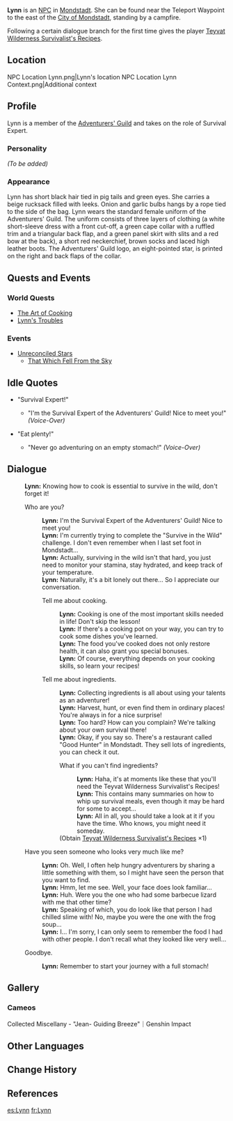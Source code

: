 {{Meta
<!-- REMOVE THIS TEMPLATE AFTER ADDING MISSING INFO -->
|missing_NPC_profile  = yes
}}
{{Character Infobox
|type             = NPC
|image            = NPC Lynn.png
|region           = Mondstadt
|affiliation      = Adventurers' Guild
|title            = Adventurer
|title2           = Survival Expert
|dialoguereward   = {{Card|Teyvat Wilderness Survivalist's Recipes|1}}
|voiceEN          = [[imdb:nm7116087|Christie Cate]]<ref>TikTok: [https://vt.tiktok.com/ZSehXKoSW/ EN VA Self Announcement]</ref>
|voiceJP          = [http://amuleto.jp/talents/kosakahonoka.html Honoka Kosaka (小坂ほのか)]<ref>Amuleto: [http://amuleto.jp/talents/kosakahonoka.html JP VA's Profile]</ref>
}}
'''Lynn''' is an [[NPC]] in [[Mondstadt]]. She can be found near the Teleport Waypoint to the east of the [[City of Mondstadt]], standing by a campfire.

Following a certain dialogue branch for the first time gives the player [[Teyvat Wilderness Survivalist's Recipes]].

==Location==
<gallery hideaddbutton="true" captionalign="center">
NPC Location Lynn.png|Lynn's location
NPC Location Lynn Context.png|Additional context
</gallery>

==Profile==
<!--detailed story/lore information goes here-->
Lynn is a member of the [[Adventurers' Guild]] and takes on the role of Survival Expert.

===Personality===
''(To be added)''

===Appearance===
Lynn has short black hair tied in pig tails and green eyes. She carries a beige rucksack filled with leeks. Onion and garlic bulbs hangs by a rope tied to the side of the bag. Lynn wears the standard female uniform of the Adventurers' Guild. The uniform consists of three layers of clothing (a white short-sleeve dress with a front cut-off, a green cape collar with a ruffled trim and a triangular back flap, and a green panel skirt with slits and a red bow at the back), a short red neckerchief, brown socks and laced high leather boots. The Adventurers' Guild logo, an eight-pointed star, is printed on the right and back flaps of the collar.

==Quests and Events==
===World Quests===
* [[The Art of Cooking]]
* [[Lynn's Troubles]]

===Events===
* [[Unreconciled Stars]]
** [[That Which Fell From the Sky]]

==Idle Quotes==
* "Survival Expert!"
** {{A|VO Lynn 01.ogg}} "I'm the Survival Expert of the Adventurers' Guild! Nice to meet you!" ''(Voice-Over)''
* "Eat plenty!"
** {{A|VO Lynn 02.ogg}} "Never go adventuring on an empty stomach!" ''(Voice-Over)''

==Dialogue==
{{Dialogue start}}
:'''Lynn:''' Knowing how to cook is essential to survive in the wild, don't forget it!
:{{DIcon}} Who are you?
::'''Lynn:''' I'm the Survival Expert of the Adventurers' Guild! Nice to meet you!
::'''Lynn:''' I'm currently trying to complete the "Survive in the Wild" challenge. I don't even remember when I last set foot in Mondstadt...
::'''Lynn:''' Actually, surviving in the wild isn't that hard, you just need to monitor your stamina, stay hydrated, and keep track of your temperature.
::'''Lynn:''' Naturally, it's a bit lonely out there... So I appreciate our conversation.
::{{DIcon}} Tell me about cooking.
:::'''Lynn:''' Cooking is one of the most important skills needed in life! Don't skip the lesson!
:::'''Lynn:''' If there's a cooking pot on your way, you can try to cook some dishes you've learned.
:::'''Lynn:''' The food you've cooked does not only restore health, it can also grant you special bonuses.
:::'''Lynn:''' Of course, everything depends on your cooking skills, so learn your recipes!
::{{DIcon}} Tell me about ingredients.
:::'''Lynn:''' Collecting ingredients is all about using your talents as an adventurer!
:::'''Lynn:''' Harvest, hunt, or even find them in ordinary places! You're always in for a nice surprise!
:::'''Lynn:''' Too hard? How can you complain? We're talking about your own survival there!
:::'''Lynn:''' Okay, if you say so. There's a restaurant called "Good Hunter" in Mondstadt. They sell lots of ingredients, you can check it out.
:::{{DIcon|Reward}} What if you can't find ingredients?
::::'''Lynn:''' Haha, it's at moments like these that you'll need the Teyvat Wilderness Survivalist's Recipes!
::::'''Lynn:''' This contains many summaries on how to whip up survival meals, even though it may be hard for some to accept...
::::'''Lynn:''' All in all, you should take a look at it if you have the time. Who knows, you might need it someday.
:::;(Obtain [[Teyvat Wilderness Survivalist's Recipes]] ×1)
:{{DIcon}} Have you seen someone who looks very much like me?
::'''Lynn:''' Oh. Well, I often help hungry adventurers by sharing a little something with them, so I might have seen the person that you want to find.
::'''Lynn:''' Hmm, let me see. Well, your face does look familiar...
::'''Lynn:''' Huh. Were you the one who had some barbecue lizard with me that other time?
::'''Lynn:''' Speaking of which, you do look like that person I had chilled slime with! No, maybe you were the one with the frog soup...
::'''Lynn:''' I... I'm sorry, I can only seem to remember the food I had with other people. I don't recall what they looked like very well...
:{{DIcon}} Goodbye.
::'''Lynn:''' Remember to start your journey with a full stomach!
{{Dialogue end}}
<!-- Datamined:
Lynn: Survival Expert of the Adventurers' Guild!
Lynn: Eat your meals properly!?
-->
<!--==Trivia==
-->

==Gallery==
===Cameos===
<gallery hideaddbutton="true" captionalign="center">
Collected Miscellany - "Jean- Guiding Breeze"｜Genshin Impact
</gallery>

==Other Languages==
{{Other Languages
|default_hidden = 1
|en      = Lynn
|zhs     = 琳
|zhs_rm  = Lín
|zht     = 琳
|zht_rm  = Lín
|ja      = リン
|ja_rm   = Rin
|ko      = 린
|ko_rm   = Rin
|es      = Lynn
|fr      = Lynn
|ru      = Линн
|th      = Lynn
|vi      = Lynn
|de      = Lynn
|id      = Lynn
|pt      = Lynn
}}

==Change History==
{{Change History|1.0}}

==References==
{{Reflist}}

[[es:Lynn]]
[[fr:Lynn]]